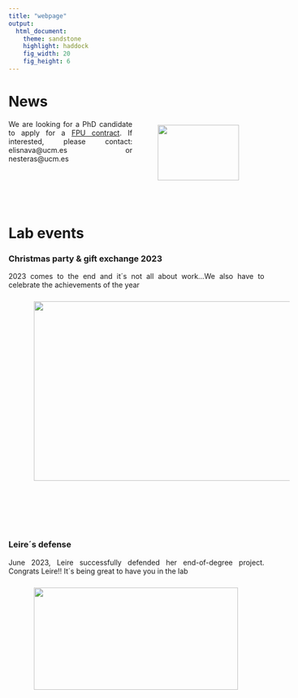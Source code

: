 ```yaml
---
title: "webpage"
output: 
  html_document:
    theme: sandstone
    highlight: haddock
    fig_width: 20
    fig_height: 6
---
```


```{=html}
<style type="text/css">
.title {
  display: none;
}

main-container {
  max-width: 1800px;
  margin-left: auto;
  margin-right: auto;
}

body {
text-align: justify
}

</style>
```

# **News**

<img style="float: right; vertical-align:middle; margin:10px 50px"  height=109 width=160 src="images/fpu.png"> </a>

We are looking for a PhD candidate to apply for a [FPU contract](https://www.universidades.gob.es/ayudas-para-la-formacion-de-profesorado-universitario-fpu-2022/). 
If interested, please contact: elisnava@ucm.es or nesteras@ucm.es

</br>
</br>
</br>
</br>

# **Lab events**

### **Christmas party & gift exchange 2023**

2023 comes to the end and it´s not all about work...We also have to celebrate the achievements of the year

<img style="margin:10px 50px"  height=353 width=523 src="images/xmas.jpg"> </a>

</br>
</br>
</br>
</br>

### **Leire´s defense**

June 2023, Leire successfully defended her end-of-degree project. Congrats Leire!! It´s being great to have you in the lab 

<img style="float: middle; middle-align:middle; margin:10px 50px"  height=201 width=402 src="images/leire.jpg"> </a>



